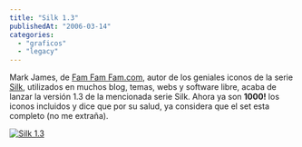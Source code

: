 ```yaml
---
title: "Silk 1.3"
publishedAt: "2006-03-14"
categories: 
  - "graficos"
  - "legacy"
---
```


Mark James, de [Fam Fam Fam.com](http://www.famfamfam.com/), autor de los geniales iconos de la serie [Silk](http://www.famfamfam.com/lab/icons/silk/), utilizados en muchos blog, temas, webs y software libre, acaba de lanzar la versión 1.3 de la mencionada serie Silk. Ahora ya son **1000!** los iconos incluidos y dice que por su salud, ya considera que el set esta completo (no me extraña).

[![Silk 1.3](http://rick.jinlabs.com/i/silkss.png)](http://www.famfamfam.com/lab/icons/silk/)
